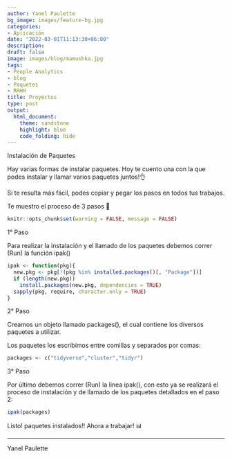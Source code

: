 ```yaml
---
author: Yanel Paulette
bg_image: images/feature-bg.jpg
categories:
- Aplicación
date: "2022-03-01T11:13:30+06:00"
description: 
draft: false
image: images/blog/mamushka.jpg 
tags:
- People Analytics
- blog
- Paquetes
- RRHH
title: Proyectos 
type: post
output:
  html_document:
    theme: sandstone
    highlight: blue
    code_folding: hide
---
```


Instalación de Paquetes

Hay varias formas de instalar paquetes. Hoy te cuento una con la que  podes instalar y llamar varios paquetes juntos!👌

Si  te resulta más fácil,  podes copiar y pegar  los pasos en todos tus trabajos. 

Te muestro el proceso de 3 pasos 🚀 


```r

knitr::opts_chunk$set(warning = FALSE, message = FALSE) 
```



1° Paso

Para realizar la instalación y el llamado de los paquetes debemos correr (Run) la función ipak()

```r
ipak <- function(pkg){
  new.pkg <- pkg[!(pkg %in% installed.packages()[, "Package"])]
  if (length(new.pkg)) 
    install.packages(new.pkg, dependencies = TRUE)
  sapply(pkg, require, character.only = TRUE)
}

```




2° Paso

Creamos un objeto llamado packages(),  el cual contiene los diversos paquetes a utilizar. 

Los paquetes los escribimos entre comillas y separados por comas: 

```r
packages <- c("tidyverse","cluster","tidyr")


```




3° Paso

Por último debemos correr (Run) la linea ipak(), con esto ya se realizará el proceso de instalación y de llamado de los paquetes detallados en el paso 2:


```r
ipak(packages)


```





Listo!  paquetes instalados!! Ahora a trabajar! 📊

--------

Yanel Paulette

